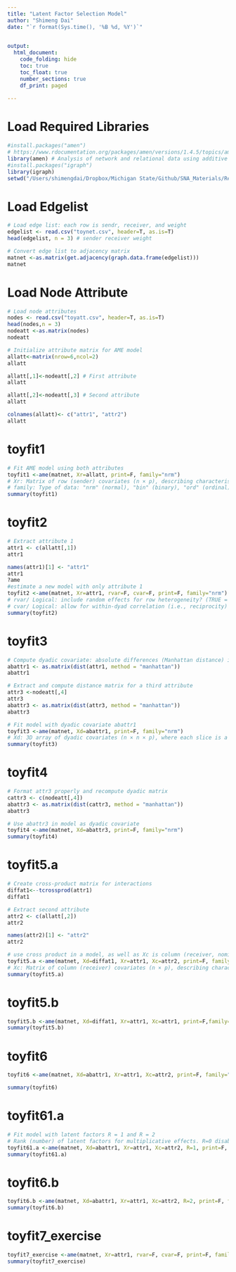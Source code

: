 ```yaml
---
title: "Latent Factor Selection Model"
author: "Shimeng Dai"
date: "`r format(Sys.time(), '%B %d, %Y')`"

 
output: 
  html_document:
    code_folding: hide
    toc: true
    toc_float: true
    number_sections: true
    df_print: paged
    
---
```


# Load Required Libraries

```r
#install.packages("amen")
# https://www.rdocumentation.org/packages/amen/versions/1.4.5/topics/ame
library(amen) # Analysis of network and relational data using additive and multiplicative effects (AME) models
#install.packages("igraph")
library(igraph)
setwd("/Users/shimengdai/Dropbox/Michigan State/Github/SNA_Materials/Regular old")

```

# Load Edgelist

```r
# Load edge list: each row is sendr, receiver, and weight
edgelist <- read.csv("toynet.csv", header=T, as.is=T)
head(edgelist, n = 3) # sender receiver weight 

# Convert edge list to adjacency matrix
matnet <-as.matrix(get.adjacency(graph.data.frame(edgelist)))
matnet
```

# Load Node Attribute

```r
# Load node attributes
nodes <- read.csv("toyatt.csv", header=T, as.is=T)
head(nodes,n = 3)
nodeatt <-as.matrix(nodes)
nodeatt

# Initialize attribute matrix for AME model
allatt<-matrix(nrow=6,ncol=2)
allatt

allatt[,1]<-nodeatt[,2] # First attribute
allatt

allatt[,2]<-nodeatt[,3] # Second attribute
allatt

colnames(allatt)<- c("attr1", "attr2")
allatt
```

# toyfit1

```r
# Fit AME model using both attributes
toyfit1 <-ame(matnet, Xr=allatt, print=F, family="nrm")
# Xr: Matrix of row (sender) covariates (n × p), describing characteristics of the sender.
# family: Type of data: "nrm" (normal), "bin" (binary), "ord" (ordinal), "frn" (fixed rank nomination), "cbin" (censored binary), or "rrl" (relative rank likelihood).
summary(toyfit1)

```

# toyfit2

```r
# Extract attribute 1
attr1 <- c(allatt[,1])
attr1

names(attr1)[1] <- "attr1"
attr1
?ame
#estimate a new model with only attribute 1
toyfit2 <-ame(matnet, Xr=attr1, rvar=F, cvar=F, print=F, family="nrm")
# rvar/ Logical: include random effects for row heterogeneity? (TRUE = yes)
# cvar/ Logical: allow for within-dyad correlation (i.e., reciprocity)
summary(toyfit2)

```

# toyfit3

```r
# Compute dyadic covariate: absolute differences (Manhattan distance) in attr1
abattr1 <- as.matrix(dist(attr1, method = "manhattan"))
abattr1

# Extract and compute distance matrix for a third attribute
attr3 <-nodeatt[,4]
attr3
abattr3 <- as.matrix(dist(attr3, method = "manhattan"))
abattr3

# Fit model with dyadic covariate abattr1
toyfit3 <-ame(matnet, Xd=abattr1, print=F, family="nrm")
# Xd: 3D array of dyadic covariates (n × n × p), where each slice is a matrix of values describing pairs. 
summary(toyfit3)

```

# toyfit4

```r
# Format attr3 properly and recompute dyadic matrix
cattr3 <- c(nodeatt[,4])
abattr3 <- as.matrix(dist(cattr3, method = "manhattan"))
abattr3

# Use abattr3 in model as dyadic covariate
toyfit4 <-ame(matnet, Xd=abattr3, print=F, family="nrm")
summary(toyfit4)
```

# toyfit5.a

```r
# Create cross-product matrix for interactions
diffat1<--tcrossprod(attr1)
diffat1

# Extract second attribute
attr2 <- c(allatt[,2])
attr2

names(attr2)[1] <- "attr2"
attr2

# use cross product in a model, as well as Xc is column (receiver, nominee)
toyfit5.a <-ame(matnet, Xd=diffat1, Xr=attr1, Xc=attr2, print=F, family="nrm")
# Xc: Matrix of column (receiver) covariates (n × p), describing characteristics of the receiver. Often same as Xr
summary(toyfit5.a)
```

# toyfit5.b

```r
toyfit5.b <-ame(matnet, Xd=diffat1, Xr=attr1, Xc=attr1, print=F,family="nrm")
summary(toyfit5.b)
```

# toyfit6

```r
toyfit6 <-ame(matnet, Xd=abattr1, Xr=attr1, Xc=attr2, print=F, family="nrm")

summary(toyfit6)
```

# toyfit61.a

```r
# Fit model with latent factors R = 1 and R = 2
# Rank (number) of latent factors for multiplicative effects. R=0 disables latent factors; R=2 is common.
toyfit61.a <-ame(matnet, Xd=abattr1, Xr=attr1, Xc=attr2, R=1, print=F, family="nrm")
summary(toyfit61.a)

```

# toyfit6.b

```r
toyfit6.b <-ame(matnet, Xd=abattr1, Xr=attr1, Xc=attr2, R=2, print=F, family="nrm")
summary(toyfit6.b)

```

# toyfit7_exercise

```r
toyfit7_exercise <-ame(matnet, Xr=attr1, rvar=F, cvar=F, print=F, family="nrm")
summary(toyfit7_exercise)

```

